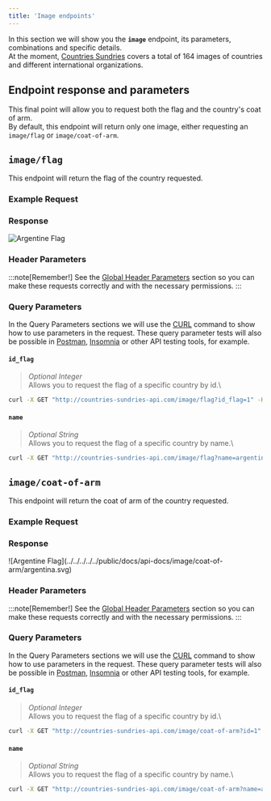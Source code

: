 ```yaml
---
title: 'Image endpoints'
---
```




In this section we will show you the **`image`** endpoint, its parameters, combinations and specific details.\
At the moment, [Countries Sundries](http://countries-sundries-api.com/) covers a total of 164 images of countries and different international organizations.

## Endpoint response and parameters

This final point will allow you to request both the flag and the country's coat of arm.\
By default, this endpoint will return only one image, either requesting an `image/flag` or `image/coat-of-arm`.



## `image/flag`
This endpoint will return the flag of the country requested.

### Example Request

<ExampleCodeImageFlag />

### Response
![Argentine Flag](../../../../../public/docs/api-docs/image/flag/argentina.svg)

### Header Parameters
:::note[Remember!]
See the [Global Header Parameters](/docs/api-reference/global-header-parameters) section so you can make these requests correctly and with the necessary permissions.
:::

### Query Parameters
In the Query Parameters sections we will use the [CURL](https://curl.se/) command to show how to use parameters in the request. These query parameter tests will also be possible in [Postman](https://www.postman.com/), [Insomnia](https://insomnia.rest/) or other API testing tools, for example.

#### `id_flag`
>_Optional Integer_\
Allows you to request the flag of a specific country by id.\
```bash
curl -X GET "http://countries-sundries-api.com/image/flag?id_flag=1" -H "x-countries_sundries_api-key: YOUR_API_KEY" -H "x-api-version: 1"
```

#### `name`
>_Optional String_\
Allows you to request the flag of a specific country by name.\
```bash
curl -X GET "http://countries-sundries-api.com/image/flag?name=argentina" -H "x-countries_sundries_api-key: YOUR_API_KEY" -H "x-api-version: 1"
```



## `image/coat-of-arm`
This endpoint will return the coat of arm of the country requested.

### Example Request

<ExampleCodeImageCoatOfArm />

### Response
<div style="display: flex; justify-content: center; align-items: center;">
  ![Argentine Flag](../../../../../public/docs/api-docs/image/coat-of-arm/argentina.svg)
</div>

### Header Parameters
:::note[Remember!]
See the [Global Header Parameters](/docs/api-reference/global-header-parameters) section so you can make these requests correctly and with the necessary permissions.
:::

### Query Parameters
In the Query Parameters sections we will use the [CURL](https://curl.se/) command to show how to use parameters in the request. These query parameter tests will also be possible in [Postman](https://www.postman.com/), [Insomnia](https://insomnia.rest/) or other API testing tools, for example.

#### `id_flag`
>_Optional Integer_\
Allows you to request the flag of a specific country by id.\
```bash
curl -X GET "http://countries-sundries-api.com/image/coat-of-arm?id=1" -H "x-countries_sundries_api-key: YOUR_API_KEY" -H "x-api-version: 1"
```

#### `name`
>_Optional String_\
Allows you to request the flag of a specific country by name.\
```bash
curl -X GET "http://countries-sundries-api.com/image/coat-of-arm?name=argentina" -H "x-countries_sundries_api-key: YOUR_API_KEY" -H "x-api-version: 1"
```